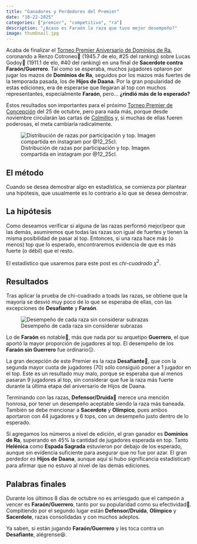 ```yaml
---
title: "Ganadores y Perdedores del Premier"
date: "10-22-2025"
categories: ["premier", "competitivo", "ra"]
description: "¿Acaso es Faraón la raza que tuvo mejor desempeño?"
image: thumbnail.jpg
---
```


Acaba de finalizar el [Torneo Premier Aniversario de Dominios de Ra](https://blog.myl.cl/premier-primer-bloque-18-de-octubre-2025/), coronando a Renzo Cotroneo🥇 (1945.7 de elo, #25 del ranking) sobre Lucas Godoy🥈 (1911.1 de elo, #40 del ranking) en una final de **Sacerdote contra Faraón/Guerrero**. Tal como se esperaba, muchos jugadores optaron por jugar los mazos de **Dominios de Ra**, seguidos por los mazos más fuertes de la temporada pasada, los de **Hijos de Daana**. Por la gran popularidad de estas ediciones, era de esperarse que llegaran al top con muchos representantes, especialmente **Faraón**, pero... **¿rindió más de lo esperado?**

Estos resultados son importantes para el próximo [Torneo Premier de Concepción](https://blog.myl.cl/premier-primer-bloque-25-de-octubre-2025-concepcion/) del 25 de octubre, pero para nada más, porque desde noviembre circularán las cartas de [Colmillos](https://blog.myl.cl/productos-especiales-pb-colmillos-de-avalon-y-colmillos-del-inframundo/) y, si muchas de ellas fueren poderosas, el meta cambiaría radicalmente.

![Distribución de razas por participación y top. Imagen compartida en instagram por \@12_25cl.](12_25cl.jpg){fig-align="center"}

## El método

Cuando se desea demostrar algo en estadística, se comienza por plantear una hipótesis, que usualmente es lo contrario a lo que se desea demostrar.

::: {.callout-note appearance="simple"}
## La hipótesis

Como deseamos verificar si alguna de las razas performó mejor/peor que las demás, asumiremos que todas las razas son igual de fuertes y tienen la misma posibilidad de pasar al top. Entonces, si una raza hace más (o menos) top que lo esperado, encontraremos evidencia de que es más fuerte (o débil) que el resto.
:::

El estadístico que usaremos para este post es *chi-cuadrado* $\chi^2$.

## Resultados

Tras aplicar la prueba de chi-cuadrado a toads las razas, se obtiene que la mayoría se desvió muy poco de lo que se esperaba de ellas, con las excepciones de **Desafiante** y **Faraón**.

![Desempeño de cada raza sin considerar subrazas](desempeño racial.jpg){fig-align="center"}

Lo de **Faraón** es notable🤘, más que nada por su arquetipo **Guerrero**, el que aportó la mayor proporción de jugadores al top. El desempeño de los **Faraón sin Guerrero** fue ordinario😑.

La gran decepción de este Premier es la raza **Desafiante**💩, que con la segunda mayor cuota de jugadores (70) sólo consiguió poner a 1 jugador en el top. Este es un resultado muy malo, porque se esperaba que al menos pasaran 9 jugadores al top, sin considerar que fue la raza más fuerte durante la última etapa del aniversario de Hijos de Daana.

Terminando con las razas, **Defensor/Druida💪** merece una mención honrosa, por tener un desempeño aceptable siendo la raza más baneada. También se debe mencionar a **Sacerdote** y **Olímpico**, pues ambos aportaron con 44 jugadores y 6 tops, con un desempeño justo dentro de lo esperado.

Si agregamos los números a nivel de edición, el gran ganador es **Dominios de Ra**, superando en 45% la cantidad de jugadores esperada en top. Tanto **Helénica** como **Espada Sagrada** estuvieron por debajo de los esperado, aunque sin evidencia suficiente para asegurar que no fue por azar. El gran perdedor es **Hijos de Daana**, aunque aquí si hubo significancia estadística🤓 para afirmar que no estuvo al nivel de las demás ediciones.

## Palabras finales

Durante los últimos 8 días de octubre no es arriesgado que el campeón a vencer es **Faraón/Guerrero**, tanto por su popularidad como su efectividad🎯. Compitiendo por el segundo lugar están **Defensor/Druida**, **Olímpico** y **Sacerdote**, razas consolidadas y con muchos adeptos.

Ya saben, si están jugando **Faraón/Guerrero** y les toca contra un **Desafiante**, alégrense😆.
